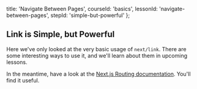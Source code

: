 
  title: 'Navigate Between Pages',
  courseId: 'basics',
  lessonId: 'navigate-between-pages',
  stepId: 'simple-but-powerful'
};

## Link is Simple, but Powerful

Here we've only looked at the very basic usage of `next/link`. There are some interesting ways to use it, and we'll learn about them in upcoming lessons.

In the meantime, have a look at the [Next.js Routing documentation](https://nextjs.org/docs#routing). You'll find it useful.

